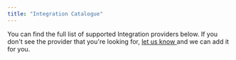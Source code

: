 ```yaml
---
title: "Integration Catalogue"
---
```


You can find the full list of supported Integration providers below. If you don't see the provider that you're looking for, [let us know ](https://roadmap.gocobalt.io)and we can add it for you.


